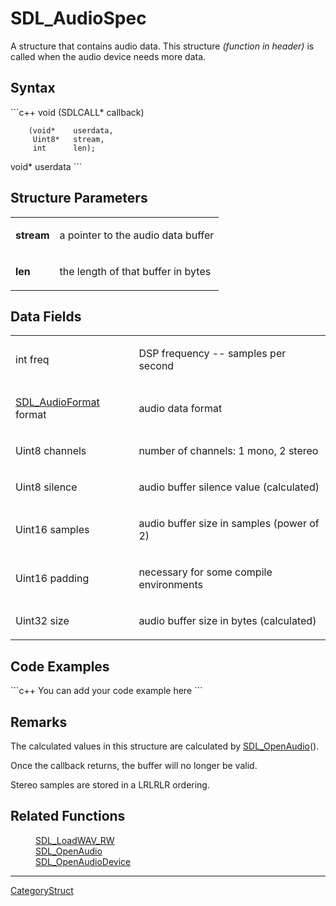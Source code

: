<!-- pragma section-numbers off -->
<!-- pragma disable-camelcase -->

= SDL_AudioSpec =
A structure that contains audio data.  This structure ''(function in header)'' is called when the audio device needs more data.


<!-- Remove this comment from the Struct page when creating page.  
To automatically show Data Fields content from this page on a function page place the following markup in the Remarks section of the related function(s), where structure is replaced by the actual structure name:
<<Include(SDL_structure, , , from="== Data Fields ==", to="== Code Examples ==")>> -->

== Syntax ==
```c++
void (SDLCALL* callback)
     (void*    userdata, 
      Uint8*   stream, 
      int      len);
void* userdata
```

== Structure Parameters ==
{|
|'''stream'''
|a pointer to the audio data buffer
|-
|'''len'''
|the length of that buffer in bytes
|}

== Data Fields ==
{|
|int freq
|DSP frequency -- samples per second
|-
|[[SDL_AudioFormat]] format
|audio data format
|-
|Uint8 channels
|number of channels: 1 mono, 2 stereo
|-
|Uint8 silence
|audio buffer silence value (calculated)
|-
|Uint16 samples
|audio buffer size in samples (power of 2)
|-
|Uint16 padding
|necessary for some compile environments
|-
|Uint32 size
|audio buffer size in bytes (calculated)
|}

== Code Examples ==
```c++
You can add your code example here
```

== Remarks ==
The calculated values in this structure are calculated by [[SDL_OpenAudio]]().

Once the callback returns, the buffer will no longer be valid.

Stereo samples are stored in a LRLRLR ordering.

== Related Functions ==
:[[SDL_LoadWAV_RW]]
:[[SDL_OpenAudio]]
:[[SDL_OpenAudioDevice]]

----
[[CategoryStruct]]
